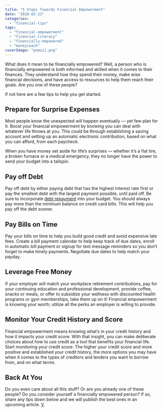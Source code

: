 ```yaml
---
title: "5 Steps Towards Financial Empowerment"
date: "2018-03-23"
categories: 
  - "financial-tips"
tags: 
  - "financial-empowerment"
  - "financial-literacy"
  - "financially-empowered"
  - "moneycoach"
coverImage: "pemzzi.png"
---
```


What does it mean to be financially empowered? Well, a person who is financially empowered is both informed and skilled when it comes to their finances. They understand how they spend their money, make wise financial decisions, and have access to resources to help them reach their goals. Are you one of these people?

If not here are a few tips to help you get started.

## Prepare for Surprise Expenses

Most people know the unexpected will happen eventually — yet few plan for it. Boost your financial empowerment by knowing you can deal with whatever life throws at you. This could be through establishing a saving account and setting up an automatic electronic contribution, based on what you can afford, from each paycheck.

When you have money set aside for life’s surprises — whether it’s a flat tire, a broken furnace or a medical emergency, they no longer have the power to send your budget into a tailspin.

## Pay off Debt

Pay off debt by either paying debt that has the highest interest rate first or pay the smallest debt with the largest payment possible, until paid off. Be sure to incorporate [debt repayment](/how-to-get-out-of-credit-card-debt) into your budget. You should always pay more than the minimum balance on credit card bills. This will help you pay off the debt sooner.

## Pay Bills on Time

Pay your bills on time to help you build good credit and avoid expensive late fees. Create a bill payment calendar to help keep track of due dates, enroll in automatic bill payment or signup for text message reminders so you don’t forget to make timely payments. Negotiate due dates to help match your payday.

## Leverage Free Money

If your employer will match your workplace retirement contributions, pay for your continuing education and professional development, provide coffee, snacks or meals, or offer to subsidize your wellness with discounted health programs or gym memberships, take them up on it! Financial empowerment is knowing your worth; utilize all the perks an employer is willing to provide.

## Monitor Your Credit History and Score

Financial empowerment means knowing what’s in your credit history and how it impacts your credit score. With that insight, you can make deliberate choices about how to use credit as a tool that benefits your financial life. Start monitoring your credit score. The higher your credit score and more positive and established your credit history, the more options you may have when it comes to the types of creditors and lenders you want to borrow from, and on what terms.

## Back At You

Do you even care about all this stuff? Or are you already one of these people? Do you consider yourself a financially empowered person? If so, share any tips down below and we will publish the best ones in an upcoming article. [V](http://www.vecteezy.com)
